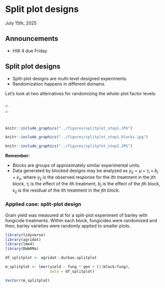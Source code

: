 # Split plot designs
July 15th, 2025  

## Announcements

- HW 4 due Friday 

## Split plot designs  

- Split-plot designs are multi-level designed experiments. 
- Randomization happens in different domains. 

Let's look at two alternatives for randomizing the whole-plot factor levels: 

<div style="display: flex;">
  <img src="../figures/splitplot_step1.JPG" style="width: 45%; margin-right: 5%">
  <img src="../figures/splitplot_step1_blocks.jpg" style="width: 45%">
</div>

```r
knitr::include_graphics("../figures/splitplot_step1.JPG")
```

```r
knitr::include_graphics("../figures/splitplot_step1_blocks.jpg")
```

```r
knitr::include_graphics("../figures/splitplot_step2.JPG")
```

**Remember:** 

- Blocks are groups of approximately similar experimental units. 
- Data generated by blocked designs may be analyzed as $y_{ij} = \mu +\tau_i + b_j + \varepsilon_{ij}$, where $y_{ij}$ is the observed response for the $i$th treatment in the $j$th block, $\tau_i$ is the effect of the $i$th treatment, $b_j$ is the effect of the $j$th block, $\varepsilon_{ij}$ is the residual of the $i$th treatment in the $j$th block. 

### Applied case: split-plot design 

Grain yield was measured at for a split-plot experiment of barley with fungicide treatments. 
Within each block, fungicides were randomized and then, barley varieties were randomly applied to smaller plots. 


```r
library(tidyverse)
library(agridat)
library(lme4)
library(DHARMa)

df_splitplot <- agridat::durban.splitplot

m_splitplot <- lmer(yield ~ fung * gen + (1|block/fung), 
                    data = df_splitplot)

VarCorr(m_splitplot)
```

